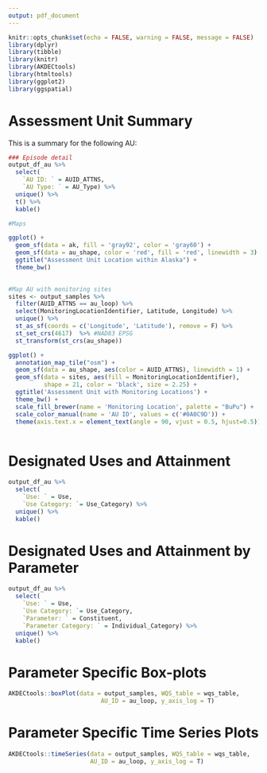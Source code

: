 ```yaml
---
output: pdf_document
---
```


```r
knitr::opts_chunk$set(echo = FALSE, warning = FALSE, message = FALSE)
library(dplyr)
library(tibble)
library(knitr)
library(AKDECtools)
library(htmltools)
library(ggplot2)
library(ggspatial)
```

# Assessment Unit Summary

This is a summary for the following AU:

```r
### Episode detail
output_df_au %>%
  select(
    `AU ID: ` = AUID_ATTNS,
    `AU Type: ` = AU_Type) %>% 
  unique() %>%
  t() %>%
  kable() 
```

```r
#Maps

ggplot() +
  geom_sf(data = ak, fill = 'gray92', color = 'gray60') +
  geom_sf(data = au_shape, color = 'red', fill = 'red', linewidth = 3) +
  ggtitle("Assessment Unit Location within Alaska") + 
  theme_bw() 
  
```

```r
#Map AU with monitoring sites
sites <- output_samples %>%
  filter(AUID_ATTNS == au_loop) %>%
  select(MonitoringLocationIdentifier, Latitude, Longitude) %>%
  unique() %>%
  st_as_sf(coords = c('Longitude', 'Latitude'), remove = F) %>%
  st_set_crs(4617)  %>% #NAD83 EPSG
  st_transform(st_crs(au_shape))

ggplot() +
  annotation_map_tile("osm") +
  geom_sf(data = au_shape, aes(color = AUID_ATTNS), linewidth = 1) +
  geom_sf(data = sites, aes(fill = MonitoringLocationIdentifier),
          shape = 21, color = 'black', size = 2.25) +
  ggtitle('Assessment Unit with Monitoring Locations') +
  theme_bw() +
  scale_fill_brewer(name = 'Monitoring Location', palette = "BuPu") + 
  scale_color_manual(name = 'AU ID', values = c('#0A0C9D')) + 
  theme(axis.text.x = element_text(angle = 90, vjust = 0.5, hjust=0.5))
  
```

# Designated Uses and Attainment

```r

output_df_au %>%
  select(
    `Use: ` = Use,
    `Use Category: `= Use_Category) %>% 
  unique() %>%
  kable() 
```

\newpage

# Designated Uses and Attainment by Parameter

```r
output_df_au %>%
  select(
    `Use: ` = Use,
    `Use Category: `= Use_Category,
    `Parameter: ` = Constituent,
    `Parameter Category: ` = Individual_Category) %>% 
  unique() %>%
  kable()
```

# Parameter Specific Box-plots

```r
AKDECtools::boxPlot(data = output_samples, WQS_table = wqs_table,
                          AU_ID = au_loop, y_axis_log = T)
```

# Parameter Specific Time Series Plots

```r
AKDECtools::timeSeries(data = output_samples, WQS_table = wqs_table,
                       AU_ID = au_loop, y_axis_log = T)
```
